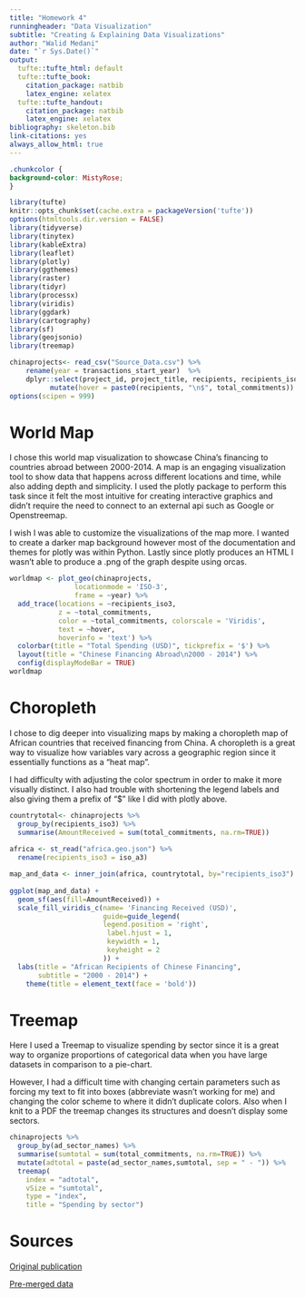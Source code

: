 ```yaml
---
title: "Homework 4"
runningheader: "Data Visualization"
subtitle: "Creating & Explaining Data Visualizations"
author: "Walid Medani"
date: "`r Sys.Date()`"
output:
  tufte::tufte_html: default
  tufte::tufte_book:
    citation_package: natbib
    latex_engine: xelatex
  tufte::tufte_handout: 
    citation_package: natbib
    latex_engine: xelatex
bibliography: skeleton.bib
link-citations: yes
always_allow_html: true
---
```


```css
.chunkcolor {
background-color: MistyRose;
}
```

```r
library(tufte)
knitr::opts_chunk$set(cache.extra = packageVersion('tufte'))
options(htmltools.dir.version = FALSE)
library(tidyverse)
library(tinytex)
library(kableExtra)
library(leaflet)
library(plotly)
library(ggthemes)
library(raster)
library(tidyr)
library(processx)
library(viridis)
library(ggdark)
library(cartography)
library(sf)
library(geojsonio)
library(treemap)
```

```r
chinaprojects<- read_csv("Source_Data.csv") %>%
    rename(year = transactions_start_year)  %>%
    dplyr::select(project_id, project_title, recipients, recipients_iso3, ad_sector_codes, ad_sector_names, year, total_commitments) %>% 
          mutate(hover = paste0(recipients, "\n$", total_commitments))
options(scipen = 999)
```

# World Map

I chose this world map visualization to showcase China's financing to countries abroad between 2000-2014. A map is an engaging visualization tool to show data that happens across different locations and time, while also adding depth and simplicity. I used the plotly package to perform this task since it felt the most intuitive for creating interactive graphics and didn't require the need to connect to an external api such as Google or Openstreemap.

I wish I was able to customize the visualizations of the map more. I wanted to create a darker map background however most of the documentation and themes for plotly was within Python. Lastly since plotly produces an HTML I wasn't able to produce a .png of the graph despite using orcas.

```r
worldmap <- plot_geo(chinaprojects,
                locationmode = 'ISO-3',
                frame = ~year) %>% 
  add_trace(locations = ~recipients_iso3,
            z = ~total_commitments,
            color = ~total_commitments, colorscale = 'Viridis',
            text = ~hover,
            hoverinfo = 'text') %>%
  colorbar(title = "Total Spending (USD)", tickprefix = '$') %>%
  layout(title = "Chinese Financing Abroad\n2000 - 2014") %>%
  config(displayModeBar = TRUE)
worldmap
```

# Choropleth

I chose to dig deeper into visualizing maps by making a choropleth map of African countries that received financing from China. A choropleth is a great way to visualize how variables vary across a geographic region since it essentially functions as a "heat map".

I had difficulty with adjusting the color spectrum in order to make it more visually distinct. I also had trouble with shortening the legend labels and also giving them a prefix of "\$" like I did with plotly above.

```r
countrytotal<- chinaprojects %>% 
  group_by(recipients_iso3) %>% 
  summarise(AmountReceived = sum(total_commitments, na.rm=TRUE))
  
africa <- st_read("africa.geo.json") %>% 
  rename(recipients_iso3 = iso_a3)

map_and_data <- inner_join(africa, countrytotal, by="recipients_iso3")
  
ggplot(map_and_data) +
  geom_sf(aes(fill=AmountReceived)) +
  scale_fill_viridis_c(name= 'Financing Received (USD)',
                       guide=guide_legend(
                       legend.position = 'right',
                        label.hjust = 1,
                        keywidth = 1,
                        keyheight = 2
                       )) +
  labs(title = "African Recipients of Chinese Financing",
       subtitle = "2000 - 2014") +
    theme(title = element_text(face = 'bold'))
```

# Treemap

Here I used a Treemap to visualize spending by sector since it is a great way to organize proportions of categorical data when you have large datasets in comparison to a pie-chart.

However, I had a difficult time with changing certain parameters such as forcing my text to fit into boxes (abbreviate wasn't working for me) and changing the color scheme to where it didn't duplicate colors. Also when I knit to a PDF the treemap changes its structures and doesn't display some sectors.

```r
chinaprojects %>%
  group_by(ad_sector_names) %>% 
  summarise(sumtotal = sum(total_commitments, na.rm=TRUE)) %>%
  mutate(adtotal = paste(ad_sector_names,sumtotal, sep = " - ")) %>%
  treemap(
    index = "adtotal",
    vSize = "sumtotal",
    type = "index",
    title = "Spending by sector")
```

# Sources

[Original publication](https://www.aiddata.org/data/chinas-public-diplomacy-dashboard-dataset-version-1-0)

[Pre-merged data](https://www.aiddata.org/data/geocoded-chinese-global-official-finance-dataset)

